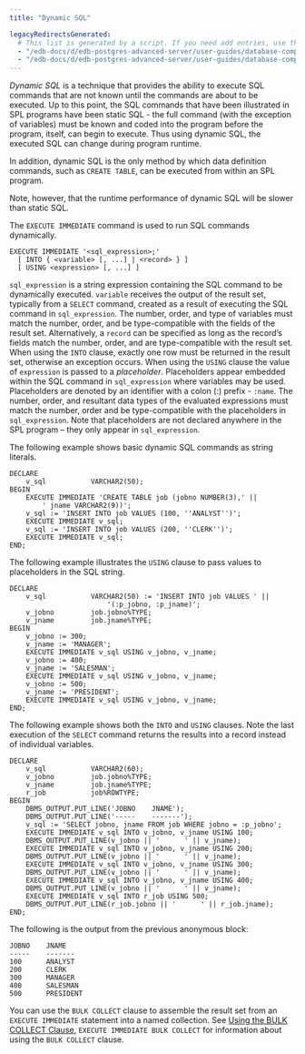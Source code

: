 ```yaml
---
title: "Dynamic SQL"

legacyRedirectsGenerated:
  # This list is generated by a script. If you need add entries, use the `legacyRedirects` key.
  - "/edb-docs/d/edb-postgres-advanced-server/user-guides/database-compatibility-stored-procedural-language-guide/13/dynamic_sql.html"
  - "/edb-docs/d/edb-postgres-advanced-server/user-guides/database-compatibility-stored-procedural-language-guide/latest/dynamic_sql.html"
---
```


<div id="dynamic_sql" class="registered_link"></div>

*Dynamic SQL* is a technique that provides the ability to execute SQL commands that are not known until the commands are about to be executed. Up to this point, the SQL commands that have been illustrated in SPL programs have been static SQL - the full command (with the exception of variables) must be known and coded into the program before the program, itself, can begin to execute. Thus using dynamic SQL, the executed SQL can change during program runtime.

In addition, dynamic SQL is the only method by which data definition commands, such as `CREATE TABLE`, can be executed from within an SPL program.

Note, however, that the runtime performance of dynamic SQL will be slower than static SQL.

The `EXECUTE IMMEDIATE` command is used to run SQL commands dynamically.

```text
EXECUTE IMMEDIATE '<sql_expression>;'
  [ INTO { <variable> [, ...] | <record> } ]
  [ USING <expression> [, ...] ]
```

`sql_expression` is a string expression containing the SQL command to be dynamically executed. `variable` receives the output of the result set, typically from a `SELECT` command, created as a result of executing the SQL command in `sql_expression`. The number, order, and type of variables must match the number, order, and be type-compatible with the fields of the result set. Alternatively, a `record` can be specified as long as the record’s fields match the number, order, and are type-compatible with the result set. When using the `INTO` clause, exactly one row must be returned in the result set, otherwise an exception occurs. When using the `USING` clause the value of `expression` is passed to a *placeholder*. Placeholders appear embedded within the SQL command in `sql_expression` where variables may be used. Placeholders are denoted by an identifier with a colon (:) prefix - `:name`. The number, order, and resultant data types of the evaluated expressions must match the number, order and be type-compatible with the placeholders in `sql_expression`. Note that placeholders are not declared anywhere in the SPL program – they only appear in `sql_expression`.

The following example shows basic dynamic SQL commands as string literals.

```text
DECLARE
    v_sql           VARCHAR2(50);
BEGIN
    EXECUTE IMMEDIATE 'CREATE TABLE job (jobno NUMBER(3),' ||
        ' jname VARCHAR2(9))';
    v_sql := 'INSERT INTO job VALUES (100, ''ANALYST'')';
    EXECUTE IMMEDIATE v_sql;
    v_sql := 'INSERT INTO job VALUES (200, ''CLERK'')';
    EXECUTE IMMEDIATE v_sql;
END;
```

The following example illustrates the `USING` clause to pass values to placeholders in the SQL string.

```text
DECLARE
    v_sql           VARCHAR2(50) := 'INSERT INTO job VALUES ' ||
                        '(:p_jobno, :p_jname)';
    v_jobno         job.jobno%TYPE;
    v_jname         job.jname%TYPE;
BEGIN
    v_jobno := 300;
    v_jname := 'MANAGER';
    EXECUTE IMMEDIATE v_sql USING v_jobno, v_jname;
    v_jobno := 400;
    v_jname := 'SALESMAN';
    EXECUTE IMMEDIATE v_sql USING v_jobno, v_jname;
    v_jobno := 500;
    v_jname := 'PRESIDENT';
    EXECUTE IMMEDIATE v_sql USING v_jobno, v_jname;
END;
```

The following example shows both the `INTO` and `USING` clauses. Note the last execution of the `SELECT` command returns the results into a record instead of individual variables.

```text
DECLARE
    v_sql           VARCHAR2(60);
    v_jobno         job.jobno%TYPE;
    v_jname         job.jname%TYPE;
    r_job           job%ROWTYPE;
BEGIN
    DBMS_OUTPUT.PUT_LINE('JOBNO    JNAME');
    DBMS_OUTPUT.PUT_LINE('-----    -------');
    v_sql := 'SELECT jobno, jname FROM job WHERE jobno = :p_jobno';
    EXECUTE IMMEDIATE v_sql INTO v_jobno, v_jname USING 100;
    DBMS_OUTPUT.PUT_LINE(v_jobno || '      ' || v_jname);
    EXECUTE IMMEDIATE v_sql INTO v_jobno, v_jname USING 200;
    DBMS_OUTPUT.PUT_LINE(v_jobno || '      ' || v_jname);
    EXECUTE IMMEDIATE v_sql INTO v_jobno, v_jname USING 300;
    DBMS_OUTPUT.PUT_LINE(v_jobno || '      ' || v_jname);
    EXECUTE IMMEDIATE v_sql INTO v_jobno, v_jname USING 400;
    DBMS_OUTPUT.PUT_LINE(v_jobno || '      ' || v_jname);
    EXECUTE IMMEDIATE v_sql INTO r_job USING 500;
    DBMS_OUTPUT.PUT_LINE(r_job.jobno || '      ' || r_job.jname);
END;
```

The following is the output from the previous anonymous block:

```text
JOBNO    JNAME
-----    -------
100      ANALYST
200      CLERK
300      MANAGER
400      SALESMAN
500      PRESIDENT
```

You can use the `BULK COLLECT` clause to assemble the result set from an `EXECUTE IMMEDIATE` statement into a named collection. See [Using the BULK COLLECT Clause](12_working_with_collections/04_using_the_bulk_collect_clause/#using_the_bulk_collect_clause), `EXECUTE IMMEDIATE BULK COLLECT` for information about using the `BULK COLLECT` clause.
